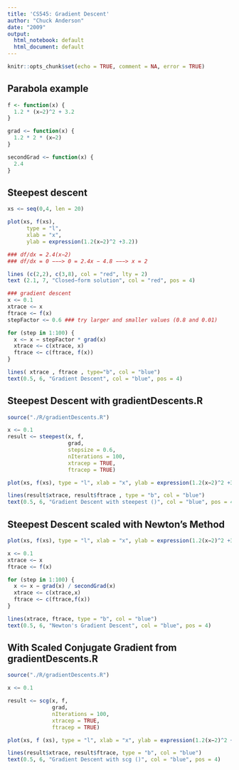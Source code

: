 ```yaml
---
title: 'CS545: Gradient Descent'
author: "Chuck Anderson"
date: "2009"
output:
  html_notebook: default
  html_document: default
---
```


```r
knitr::opts_chunk$set(echo = TRUE, comment = NA, error = TRUE)
```


## Parabola example

```r
f <- function(x) { 
  1.2 * (x−2)^2 + 3.2
}

grad <− function(x) {
  1.2 * 2 * (x−2)
}

secondGrad <− function(x) { 
  2.4
}

```


## Steepest descent

```r
xs <− seq(0,4, len = 20)

plot(xs, f(xs),
      type = "l", 
      xlab = "x", 
      ylab = expression(1.2(x−2)^2 +3.2))

### df/dx = 2.4(x−2)
### df/dx = 0 −−−> 0 = 2.4x − 4.8 −−−> x = 2

lines (c(2,2), c(3,8), col = "red", lty = 2)
text (2.1, 7, "Closed−form solution", col = "red", pos = 4)

### gradient descent
x <− 0.1
xtrace <− x
ftrace <− f(x)
stepFactor <− 0.6 ### try larger and smaller values (0.8 and 0.01)

for (step in 1:100) {
  x <− x − stepFactor * grad(x)
  xtrace <− c(xtrace, x)
  ftrace <− c(ftrace, f(x))
}

lines( xtrace , ftrace , type="b", col = "blue")
text(0.5, 6, "Gradient Descent", col = "blue", pos = 4)
```


## Steepest Descent with gradientDescents.R

```r
source("./R/gradientDescents.R")

x <− 0.1
result <− steepest(x, f, 
                   grad, 
                   stepsize = 0.6, 
                   nIterations = 100, 
                   xtracep = TRUE, 
                   ftracep = TRUE)

plot(xs, f(xs), type = "l", xlab = "x", ylab = expression(1.2(x−2)^2 +3.2))

lines(result$xtrace, result$ftrace , type = "b", col = "blue")
text(0.5, 6, "Gradient Descent with steepest ()", col = "blue", pos = 4)
```


## Steepest Descent scaled with Newton’s Method

```r
plot(xs, f(xs), type = "l", xlab = "x", ylab = expression(1.2(x−2)^2 +3.2))

x <− 0.1
xtrace <− x
ftrace <− f(x)

for (step in 1:100) {
  x <− x − grad(x) / secondGrad(x)
  xtrace <− c(xtrace,x)
  ftrace <− c(ftrace,f(x))
}

lines(xtrace, ftrace, type = "b", col = "blue")
text(0.5, 6, "Newton's Gradient Descent", col = "blue", pos = 4)
```

## With Scaled Conjugate Gradient from gradientDescents.R

```r
source("./R/gradientDescents.R")

x <− 0.1

result <− scg(x, f,
              grad, 
              nIterations = 100, 
              xtracep = TRUE, 
              ftracep = TRUE)

plot(xs, f (xs), type = "l", xlab = "x", ylab = expression(1.2(x−2)^2 +3.2))

lines(result$xtrace, result$ftrace, type = "b", col = "blue")
text(0.5, 6, "Gradient Descent with scg ()", col = "blue", pos = 4)

```

